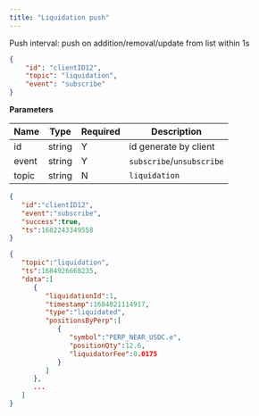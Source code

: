 ```yaml
---
title: "Liquidation push"
---
```


Push interval: push on addition/removal/update from list within 1s

```json
{
    "id": "clientID12",
    "topic": "liquidation",
    "event": "subscribe"
}
```

**Parameters**

| Name   | Type   | Required | Description                               |
| ------ | ------ | -------- | ----------------------------------------- |
| id     | string | Y        | id generate by client                     |
| event  | string | Y        | `subscribe`/`unsubscribe`                 |
| topic  | string | N        | `liquidation`                   |

<RequestExample>

```json Response
{
   "id":"clientID12",
   "event":"subscribe",
   "success":true,
   "ts":1682243349558
}
```
</RequestExample>

<ResponseExample>

```json Subscribed Message
{
   "topic":"liquidation",
   "ts":1684926668235,
   "data":[
      {
         "liquidationId":1,
         "timestamp":1684821114917,
         "type":"liquidated",
         "positionsByPerp":[
            {
               "symbol":"PERP_NEAR_USDC.e",
               "positionQty":12.6,
               "liquidatorFee":0.0175
            }
         ]
      },
      ...
   ]
}
```
</ResponseExample>